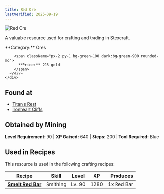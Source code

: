 ```yaml
---
title: Red Ore
lastVerified: 2025-09-19
---
```


<div className="flex items-start gap-6 mb-8">
  <div className="flex-shrink-0">
    <img src="/assets/resources/mining/red_ore.png" alt="Red Ore" className="w-24 h-24 border rounded-lg" />
  </div>
  <div className="flex-1">
    <div className="space-y-2">
      <p className="text-lg text-muted-foreground">A valuable resource used for crafting and trading in Stepcraft.</p>
      <div className="flex flex-wrap gap-4 text-sm">
        <span className="px-2 py-1 bg-blue-100 dark:bg-blue-900 rounded-md">
          **Category:** Ores
        </span>
        
        <span className="px-2 py-1 bg-green-100 dark:bg-green-900 rounded-md">
          **Price:** 213 gold
        </span>
      </div>
    </div>
  </div>
</div>

## Found at

- [Titan's Rest](/docs/map/individual/titans_rest)
- [Ironheart Cliffs](/docs/map/individual/ironheart_cliffs)

## Obtained by Mining

**Level Requirement:** 90 | **XP Gained:** 640 | **Steps:** 200 | **Tool Required:** Blue

## Used in Recipes

This resource is used in the following crafting recipes:

| Recipe                                                  | Skill    | Level  | XP   |   Produces |
| ------------------------------------------------------- | -------- | ------ | ---- | ---------: |
| **[Smelt Red Bar](/docs/resources/individual/red_bar)** | Smithing | Lv. 90 | 1280 | 1x Red Bar |
